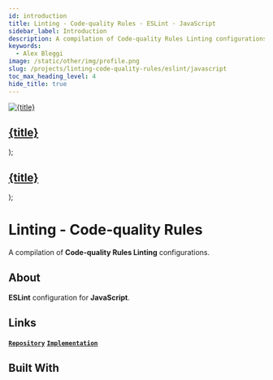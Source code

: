 ```yaml
---
id: introduction
title: Linting - Code-quality Rules · ESLint · JavaScript
sidebar_label: Introduction
description: A compilation of Code-quality Rules Linting configurations.
keywords:
  - Alex Bleggi
image: /static/other/img/profile.png
slug: /projects/linting-code-quality-rules/eslint/javascript
toc_max_heading_level: 4
hide_title: true
---
```



  <a className="built-with" href={url}>
    <img className={`built-with__image ${className}`} src={useBaseUrl(`img/knowledge/${image}`)} alt={title} style={style}/>
    <div className="built-with__overlay">
      <h2 className="built-with__heading">{title}</h2>
    </div>
  </a>
);

  <a className="built-with-text" href={url}>
    <div className="built-with-text__overlay">
      <h2 className="built-with-text__heading">{title}</h2>
    </div>
  </a>
);

# Linting - Code-quality Rules

A compilation of **Code-quality Rules Linting** configurations.

## About

**ESLint** configuration for **JavaScript**.

## Links

**[`Repository`](https://github.com/alexbjr369/linting-code-quality-rules/eslint/javascript)** **[`Implementation`](/docs/projects/linting-code-quality-rules/eslint/javascript/implementation)**

## Built With

<div className="markdown-code thin-scrollbar">
  <div className="markdown-code__container">
    <BuiltWith url="/knowledge/editorconfig" image="editorconfig.png" title="EditorConfig"></BuiltWith>
    <BuiltWith url="/knowledge/prettier" image="prettier.svg" title="Prettier"></BuiltWith>
    <BuiltWithText url="/knowledge/lint-staged" title="lint-staged"></BuiltWithText>
    <BuiltWithText url="/knowledge/husky" title="husky"></BuiltWithText>
    <BuiltWithText url="/knowledge/commitlint-cli" title="@commitlint/cli"></BuiltWithText>
    <BuiltWithText url="/knowledge/commitlint-config-conventional" title="@commitlint/config-conventional"></BuiltWithText>
    <BuiltWithText url="/knowledge/commitizen" title="commitizen"></BuiltWithText>
    <BuiltWithText url="/knowledge/cz-conventional-changelog" title="cz-conventional-changelog"></BuiltWithText>
    <BuiltWith url="/knowledge/javascript" image="javascript.svg" title="javaScript"></BuiltWith>
    <BuiltWith url="/knowledge/eslint" image="eslint.svg" title="ESLint"></BuiltWith>
    <BuiltWithText url="/knowledge/eslint-config-airbnb-base" title="eslint-config-airbnb-base"></BuiltWithText>
    <BuiltWithText url="/knowledge/eslint-config-prettier" title="eslint-config-prettier"></BuiltWithText>
    <BuiltWithText url="/knowledge/eslint-plugin-import" title="eslint-plugin-import"></BuiltWithText>
    <BuiltWithText url="/knowledge/eslint-plugin-prettier" title="eslint-plugin-prettier"></BuiltWithText>
  </div>
</div>
